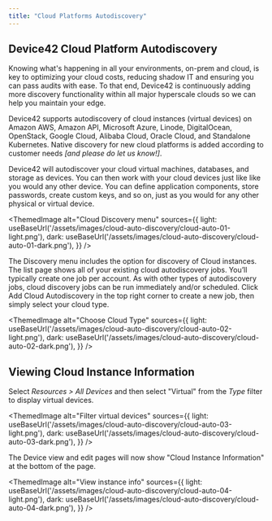 ```yaml
---
title: "Cloud Platforms Autodiscovery"
---
```



## Device42 Cloud Platform Autodiscovery

Knowing what's happening in all your environments, on-prem and cloud, is key to optimizing your cloud costs, reducing shadow IT and ensuring you can pass audits with ease. To that end, Device42 is continuously adding more discovery functionality within all major hyperscale clouds so we can help you maintain your edge.

Device42 supports autodiscovery of cloud instances (virtual devices) on Amazon AWS, Amazon API, Microsoft Azure, Linode, DigitalOcean, OpenStack, Google Cloud, Alibaba Cloud, Oracle Cloud, and Standalone Kubernetes. Native discovery for new cloud platforms is added according to customer needs _\[and please do let us know!\]_.

Device42 will autodiscover your cloud virtual machines, databases, and storage as devices. You can then work with your cloud devices just like like you would any other device. You can define application components, store passwords, create custom keys, and so on, just as you would for any other physical or virtual device.

<ThemedImage
  alt="Cloud Discovery menu"
  sources={{
    light: useBaseUrl('/assets/images/cloud-auto-discovery/cloud-auto-01-light.png'),
    dark: useBaseUrl('/assets/images/cloud-auto-discovery/cloud-auto-01-dark.png'),
  }}
/>

The Discovery menu includes the option for discovery of Cloud instances. The list page shows all of your existing cloud autodiscovery jobs. You’ll typically create one job per account. As with other types of autodiscovery jobs, cloud discovery jobs can be run immediately and/or scheduled. Click Add Cloud Autodiscovery in the top right corner to create a new job, then simply select your cloud type.

<ThemedImage
  alt="Choose Cloud Type"
  sources={{
    light: useBaseUrl('/assets/images/cloud-auto-discovery/cloud-auto-02-light.png'),
    dark: useBaseUrl('/assets/images/cloud-auto-discovery/cloud-auto-02-dark.png'),
  }}
/>

## Viewing Cloud Instance Information

Select _Resources > All Devices_ and then select "Virtual" from the _Type_ filter to display virtual devices.

<ThemedImage
  alt="Filter virtual devices"
  sources={{
    light: useBaseUrl('/assets/images/cloud-auto-discovery/cloud-auto-03-light.png'),
    dark: useBaseUrl('/assets/images/cloud-auto-discovery/cloud-auto-03-dark.png'),
  }}
/>

The Device view and edit pages will now show "Cloud Instance Information" at the bottom of the page.

<ThemedImage
  alt="View instance info"
  sources={{
    light: useBaseUrl('/assets/images/cloud-auto-discovery/cloud-auto-04-light.png'),
    dark: useBaseUrl('/assets/images/cloud-auto-discovery/cloud-auto-04-dark.png'),
  }}
/>


